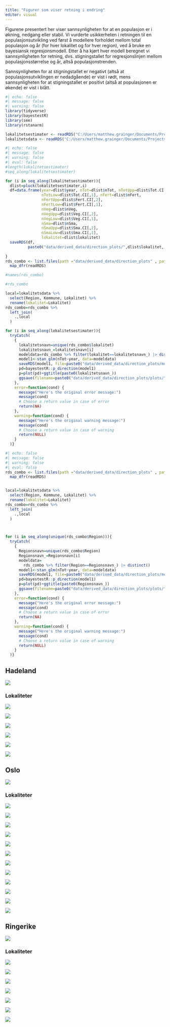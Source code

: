 ```yaml
---
title: "Figurer som viser retning i endring"
editor: visual
---
```


Figurene presentert her viser sannsynligheten for at en populasjon er i økning, nedgang eller stabil. Vi vurderte usikkerheten i retningen til en populasjonsutvikling ved først å modellere forholdet mellom total populasjon og år (for hver lokalitet og for hver region), ved å bruke en bayesiansk regresjonsmodell. Etter å ha kjørt hver modell beregnet vi sannsynligheten for retning, dvs. stigningstallet for regresjonslinjen mellom populasjonsstørrelse og år, altså populasjonstrenden. 

Sannsynligheten for at stigningstallet er negativt (altså at populasjonsutviklingen er nedadgående) er vist i rødt, mens sannsynligheten for at stigningstallet er positivt (altså at populasjonen er økende) er vist i blått. 





```r
#| echo: false
#| message: false
#| warning: false
library(tidyverse)
library(bayestestR)
library(see)
library(rstanarm)

lokalitetsestimater <- readRDS("C:/Users/matthew.grainger/Documents/Projects_in_development/Dragehode2023/data/derived_data/lokalitetsestimater.RDS")
lokalitetsdata <- readRDS("C:/Users/matthew.grainger/Documents/Projects_in_development/Dragehode2023/data/lokalitetsdata.RDS")
```

```r
#| echo: false
#| message: false
#| warning: false
#| eval: false
#length(lokalitetsestimater)
#seq_along(lokalitetsestimater)

for (i in seq_along(lokalitetsestimater)){
  dlist=pluck(lokalitetsestimater,i)
  df=data.frame(year=dlist$year, nTot=dlist$nTot, nTotUpp=dlist$Tot.CI[,2],
                nTotLow=dlist$Tot.CI[,1], nFert=dlist$nFert,
                nFertUpp=dlist$Fert.CI[,2],
                nFertLow=dlist$Fert.CI[,1], 
                nVeg=dlist$nVeg,
                nVegUpp=dlist$Veg.CI[,2],
                nVegLow=dlist$Veg.CI[,1],
                nSma=dlist$nSma,
                nSmaUpp=dlist$Sma.CI[,2],
                nSmaLow=dlist$Sma.CI[,1],
                lokalitet=dlist$lokalitet)
  saveRDS(df, 
          paste0("data/derived_data/direction_plots/",dlist$lokalitet, "_data.RDS"))
  
}
rds_combo <- list.files(path ="data/derived_data/direction_plots" , pattern = "*.RDS", full.names = TRUE ) %>%
  map_dfr(readRDS)

#names(rds_combo)

#rds_combo

local=lokalitetsdata %>% 
  select(Region, Kommune, Lokalitet) %>% 
  rename(lokalitet=Lokalitet)
rds_combo=rds_combo %>% 
  left_join(
    .,local
  )

for (i in seq_along(lokalitetsestimater)){
  tryCatch(
    {
      lokalitetsnavn=unique(rds_combo$lokalitet)
      lokalitetsnavn_=lokalitetsnavn[i]
      modeldata=rds_combo %>% filter(lokalitet==lokalitetsnavn_) |> distinct()
      model1<-stan_glm(nTot~year, data=modeldata)
      saveRDS(model1, file=paste0("data/derived_data/direction_plots/models/",lokalitetsnavn_, ".RDS"))
      pd=bayestestR::p_direction(model1)
      p=plot(pd)+ggtitle(paste0(lokalitetsnavn_))
      ggsave(filename=paste0("data/derived_data/direction_plots/plots/", lokalitetsnavn_,".png"),plot = last_plot())
    },
    error=function(cond) {
      message("Here's the original error message:")
      message(cond)
      # Choose a return value in case of error
      return(NA)
    },
    warning=function(cond) {
      message("Here's the original warning message:")
      message(cond)
      # Choose a return value in case of warning
      return(NULL)
    }
  )}


```


```r
#| echo: false
#| message: false
#| warning: false
#| eval: false
rds_combo <- list.files(path ="data/derived_data/direction_plots" , pattern = "*.RDS", full.names = TRUE ) %>%
  map_dfr(readRDS)


local=lokalitetsdata %>% 
  select(Region, Kommune, Lokalitet) %>% 
  rename(lokalitet=Lokalitet)
rds_combo=rds_combo %>% 
  left_join(
    .,local
  )



for (i in seq_along(unique(rds_combo$Region))){
  tryCatch(
    {
      Regionsnavn=unique(rds_combo$Region)
      Regionsnavn_=Regionsnavn[i]
      modeldata=
        rds_combo %>% filter(Region==Regionsnavn_) |> distinct()
      model1<-stan_glm(nTot~year, data=modeldata)
      saveRDS(model1, file=paste0("data/derived_data/direction_plots/models/",Regionsnavn_, ".RDS"))
      pd=bayestestR::p_direction(model1)
      p=plot(pd)+ggtitle(paste0(Regionsnavn_))
      ggsave(filename=paste0("data/derived_data/direction_plots/plots/", Regionsnavn_,".png"),plot = last_plot())
    },
    error=function(cond) {
      message("Here's the original error message:")
      message(cond)
      # Choose a return value in case of error
      return(NA)
    },
    warning=function(cond) {
      message("Here's the original warning message:")
      message(cond)
      # Choose a return value in case of warning
      return(NULL)
    }
  )}

```

## Hadeland

![](data/derived_data/direction_plots/plots/Hadeland.png)

### Lokaliteter

![](data/derived_data/direction_plots/plots/Aslaksrud.png)

![](data/derived_data/direction_plots/plots/Falang.png)

![](data/derived_data/direction_plots/plots/Gjefsen.png)

![](data/derived_data/direction_plots/plots/Gran sykehjem.png) 

![](data/derived_data/direction_plots/plots/Grindaker.png)

![](data/derived_data/direction_plots/plots/Lyngstad Vestre.png)

## Oslo

![](data/derived_data/direction_plots/plots/Oslo.png)

### Lokaliteter

![](data/derived_data/direction_plots/plots/Ekebergskråningen.png) 

![](data/derived_data/direction_plots/plots/Heggholmen.png)

![](data/derived_data/direction_plots/plots/Horgen.png) 

![](data/derived_data/direction_plots/plots/Hovedøya V.png) 

![](data/derived_data/direction_plots/plots/Hovedøya.png)

![](data/derived_data/direction_plots/plots/Kalvøya.png) 

![](data/derived_data/direction_plots/plots/Møllerenga.png)

![](data/derived_data/direction_plots/plots/Spireodden.png)

![](data/derived_data/direction_plots/plots/Storøykilen.png) 

![](data/derived_data/direction_plots/plots/Svartorseter.png)

![](data/derived_data/direction_plots/plots/Telenor.png)

![](data/derived_data/direction_plots/plots/Vendelenga.png)

## Ringerike

![](data/derived_data/direction_plots/plots/Ringerike.png)

### Lokaliteter
![](data/derived_data/direction_plots/plots/Auren.png) 

![](data/derived_data/direction_plots/plots/Buss-stopp.png)   

![](data/derived_data/direction_plots/plots/Haugsbygd, vestvendt vegskråning.png)  

![](data/derived_data/direction_plots/plots/Hurumåsen.png) 

![](data/derived_data/direction_plots/plots/Nordre Ultvet.png)   

![](data/derived_data/direction_plots/plots/Ultvet SØ.png)  

![](data/derived_data/direction_plots/plots/Åsaporten NØ.png)



